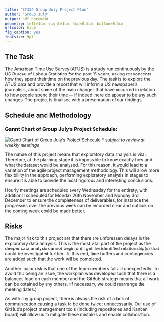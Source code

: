 ```yaml
---
title: "ST334 Group July Project Plan"
author: "Group July"
output: pdf_document
geometry: left=1cm, right=1cm, top=0.5cm, bottom=0.5cm
urlcolor: blue
fig_caption: yes
fontsize: 9pt
---
```


## The Task

The American Time Use Survey (ATUS) is a study run continuously by the US Bureau of Labour Statistics for the past 15 years, asking respondents how they spent their time on the previous day. The task is to explore the ATUS data and provide a report that will inform a US newspaper’s journalists, about some of the main changes that have occurred in relation to how people spend their time — if indeed there do appear to be any such changes. The project is finalised with a presentation of our findings.

## Schedule and Methodology

### Gannt Chart of Group July's Project Schedule:
![Gantt Chart of Group July's Project Schedule](gantt.png)
*\*  subject to review at weekly meetings*  

The nature of this project means that exploratory data analysis is vital. Therefore, at the planning stage it is impossible to know exactly how and what the dataset would be analysed. For this reason, it would lead to a variation of the agile project management methodology. This will allow more flexiblility in the approach, performing exploratory analysis in stages to ensure it is able to provide the most rigorous and interesting conclusions.

Hourly meetings are scheduled every Wednesday for the entirety, with additional scheduled for Monday 26th November and Monday 3rd December to ensure the completeness of deliverables, for instance the progresses over the previous week can be recorded clear and outlook on the coming week could be made better.

## Risks

The major risk to this project are that there are unforeseen delays in the exploratory data analysis. This is the most vital part of the project as the deeper data analysis cannot begin until get the identified relationship(s) that could be investigated further. To this end, time buffers and contingencies are added such that the work will be completed.

Another major risk is that one of the team members falls ill unexpectedly. To avoid this being an issue, the workplan was developed such that there is a balanced load on each member and the GitHub strategy means that all work can be obtained by any others. (If necessary, we could rearrange the meeting dates.)

As with any group project, there is always the risk of a lack of communication causing a task to be done twice; unnecessarily. Our use of GitHub's project management tools (including repositories and Kanban board) will allow us to mitigate these mistakes and enable collaboration.
